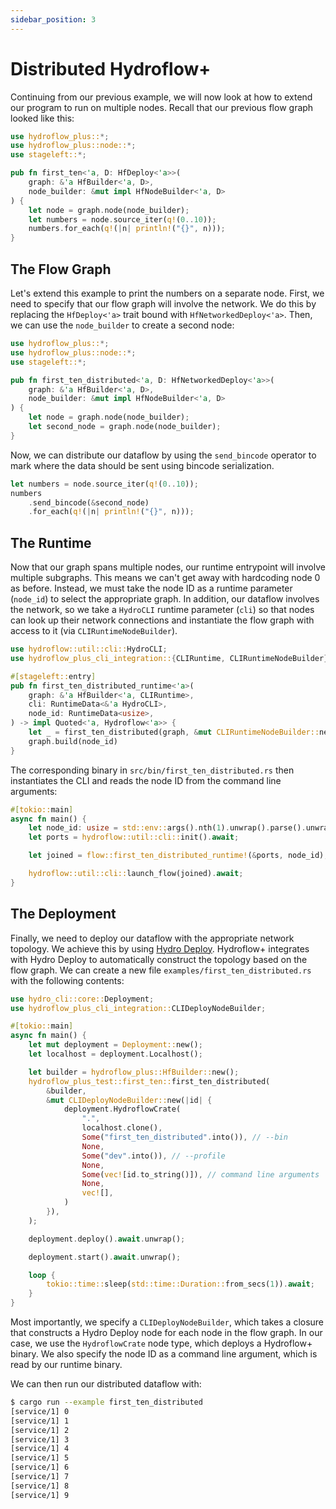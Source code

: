```yaml
---
sidebar_position: 3
---
```


# Distributed Hydroflow+
Continuing from our previous example, we will now look at how to extend our program to run on multiple nodes. Recall that our previous flow graph looked like this:

```rust
use hydroflow_plus::*;
use hydroflow_plus::node::*;
use stageleft::*;

pub fn first_ten<'a, D: HfDeploy<'a>>(
    graph: &'a HfBuilder<'a, D>,
    node_builder: &mut impl HfNodeBuilder<'a, D>
) {
    let node = graph.node(node_builder);
    let numbers = node.source_iter(q!(0..10));
    numbers.for_each(q!(|n| println!("{}", n)));
}
```

## The Flow Graph
Let's extend this example to print the numbers on a separate node. First, we need to specify that our flow graph will involve the network. We do this by replacing the `HfDeploy<'a>` trait bound with `HfNetworkedDeploy<'a>`. Then, we can use the `node_builder` to create a second node:
```rust
use hydroflow_plus::*;
use hydroflow_plus::node::*;
use stageleft::*;

pub fn first_ten_distributed<'a, D: HfNetworkedDeploy<'a>>(
    graph: &'a HfBuilder<'a, D>,
    node_builder: &mut impl HfNodeBuilder<'a, D>
) {
    let node = graph.node(node_builder);
    let second_node = graph.node(node_builder);
}
```

Now, we can distribute our dataflow by using the `send_bincode` operator to mark where the data should be sent using bincode serialization.

```rust
let numbers = node.source_iter(q!(0..10));
numbers
    .send_bincode(&second_node)
    .for_each(q!(|n| println!("{}", n)));
```

## The Runtime
Now that our graph spans multiple nodes, our runtime entrypoint will involve multiple subgraphs. This means we can't get away with hardcoding node 0 as before. Instead, we must take the node ID as a runtime parameter (`node_id`) to select the appropriate graph. In addition, our dataflow involves the network, so we take a `HydroCLI` runtime parameter (`cli`) so that nodes can look up their network connections and instantiate the flow graph with access to it (via `CLIRuntimeNodeBuilder`).

```rust
use hydroflow::util::cli::HydroCLI;
use hydroflow_plus_cli_integration::{CLIRuntime, CLIRuntimeNodeBuilder};

#[stageleft::entry]
pub fn first_ten_distributed_runtime<'a>(
    graph: &'a HfBuilder<'a, CLIRuntime>,
    cli: RuntimeData<&'a HydroCLI>,
    node_id: RuntimeData<usize>,
) -> impl Quoted<'a, Hydroflow<'a>> {
    let _ = first_ten_distributed(graph, &mut CLIRuntimeNodeBuilder::new(cli));
    graph.build(node_id)
}
```

The corresponding binary in `src/bin/first_ten_distributed.rs` then instantiates the CLI and reads the node ID from the command line arguments:

```rust
#[tokio::main]
async fn main() {
    let node_id: usize = std::env::args().nth(1).unwrap().parse().unwrap();
    let ports = hydroflow::util::cli::init().await;

    let joined = flow::first_ten_distributed_runtime!(&ports, node_id);

    hydroflow::util::cli::launch_flow(joined).await;
}
```

## The Deployment
Finally, we need to deploy our dataflow with the appropriate network topology. We achieve this by using [Hydro Deploy](../deploy/index.md). Hydroflow+ integrates with Hydro Deploy to automatically construct the topology based on the flow graph. We can create a new file `examples/first_ten_distributed.rs` with the following contents:

```rust
use hydro_cli::core::Deployment;
use hydroflow_plus_cli_integration::CLIDeployNodeBuilder;

#[tokio::main]
async fn main() {
    let mut deployment = Deployment::new();
    let localhost = deployment.Localhost();

    let builder = hydroflow_plus::HfBuilder::new();
    hydroflow_plus_test::first_ten::first_ten_distributed(
        &builder,
        &mut CLIDeployNodeBuilder::new(|id| {
            deployment.HydroflowCrate(
                ".",
                localhost.clone(),
                Some("first_ten_distributed".into()), // --bin
                None,
                Some("dev".into()), // --profile
                None,
                Some(vec![id.to_string()]), // command line arguments
                None,
                vec![],
            )
        }),
    );

    deployment.deploy().await.unwrap();

    deployment.start().await.unwrap();

    loop {
        tokio::time::sleep(std::time::Duration::from_secs(1)).await;
    }
}
```

Most importantly, we specify a `CLIDeployNodeBuilder`, which takes a closure that constructs a Hydro Deploy node for each node in the flow graph. In our case, we use the `HydroflowCrate` node type, which deploys a Hydroflow+ binary. We also specify the node ID as a command line argument, which is read by our runtime binary.

We can then run our distributed dataflow with:

```bash
$ cargo run --example first_ten_distributed
[service/1] 0
[service/1] 1
[service/1] 2
[service/1] 3
[service/1] 4
[service/1] 5
[service/1] 6
[service/1] 7
[service/1] 8
[service/1] 9
```

